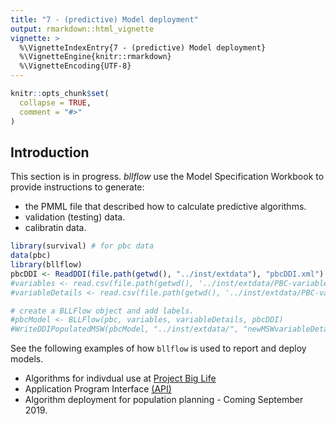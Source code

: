 ```yaml
---
title: "7 - (predictive) Model deployment"
output: rmarkdown::html_vignette
vignette: >
  %\VignetteIndexEntry{7 - (predictive) Model deployment}
  %\VignetteEngine{knitr::rmarkdown}
  %\VignetteEncoding{UTF-8}
---
```


```r
knitr::opts_chunk$set(
  collapse = TRUE,
  comment = "#>"
)
```
## Introduction

This section is in progress. _bllflow_ use the Model Specification Workbook to provide instructions to generate:

- the PMML file that described how to calculate predictive algorithms.
- validation (testing) data.
- calibratin data.
```r
library(survival) # for pbc data
data(pbc)
library(bllflow)
pbcDDI <- ReadDDI(file.path(getwd(), "../inst/extdata"), "pbcDDI.xml")
#variables <- read.csv(file.path(getwd(), '../inst/extdata/PBC-variables.csv'))
#variableDetails <- read.csv(file.path(getwd(), '../inst/extdata/PBC-variableDetails.csv'))

# create a BLLFlow object and add labels.
#pbcModel <- BLLFlow(pbc, variables, variableDetails, pbcDDI)
#WriteDDIPopulatedMSW(pbcModel, "../inst/extdata/", "newMSWvariableDetails.csv")
```
See the following examples of how `bllflow` is used to report and deploy models.

  * Algorithms for indivdual use at [Project Big Life](https://www.projectbiglife.ca)
  * Application Program Interface [(API)](https://ottawa-mhealth.github.io/pbl-calculator-engine-docs/)
  * Algorithm deployment for population planning - Coming September 2019.